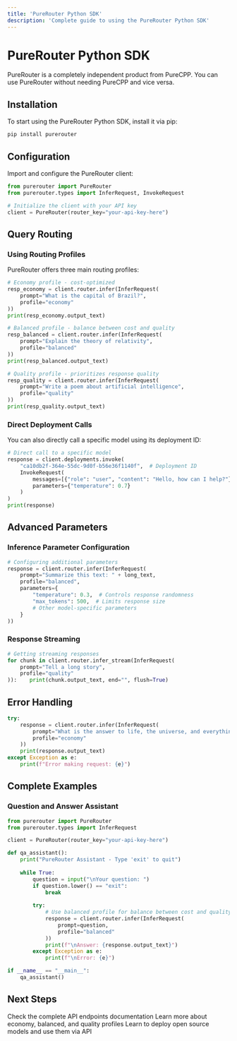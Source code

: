 ```yaml
---
title: 'PureRouter Python SDK'
description: 'Complete guide to using the PureRouter Python SDK'
---
```


# PureRouter Python SDK

<Note>
PureRouter is a completely independent product from PureCPP. You can use PureRouter without needing PureCPP and vice versa.
</Note>

## Installation

To start using the PureRouter Python SDK, install it via pip:

```bash
pip install purerouter
```

## Configuration

Import and configure the PureRouter client:

```python
from purerouter import PureRouter
from purerouter.types import InferRequest, InvokeRequest

# Initialize the client with your API key
client = PureRouter(router_key="your-api-key-here")
```

## Query Routing

### Using Routing Profiles

PureRouter offers three main routing profiles:

```python
# Economy profile - cost-optimized
resp_economy = client.router.infer(InferRequest(
    prompt="What is the capital of Brazil?", 
    profile="economy"
))
print(resp_economy.output_text)

# Balanced profile - balance between cost and quality
resp_balanced = client.router.infer(InferRequest(
    prompt="Explain the theory of relativity", 
    profile="balanced"
))
print(resp_balanced.output_text)

# Quality profile - prioritizes response quality
resp_quality = client.router.infer(InferRequest(
    prompt="Write a poem about artificial intelligence", 
    profile="quality"
))
print(resp_quality.output_text)
```

### Direct Deployment Calls

You can also directly call a specific model using its deployment ID:

```python
# Direct call to a specific model
response = client.deployments.invoke(
    "ca10db2f-364e-55dc-9d0f-b56e36f1140f",  # Deployment ID
    InvokeRequest(
        messages=[{"role": "user", "content": "Hello, how can I help?"}],
        parameters={"temperature": 0.7}
    )
)
print(response)
```

## Advanced Parameters

### Inference Parameter Configuration

```python
# Configuring additional parameters
response = client.router.infer(InferRequest(
    prompt="Summarize this text: " + long_text,
    profile="balanced",
    parameters={
        "temperature": 0.3,  # Controls response randomness
        "max_tokens": 500,  # Limits response size
        # Other model-specific parameters
    }
))
```

### Response Streaming

```python
# Getting streaming responses
for chunk in client.router.infer_stream(InferRequest(
    prompt="Tell a long story",
    profile="quality"
)):    print(chunk.output_text, end="", flush=True)
```

## Error Handling

```python
try:
    response = client.router.infer(InferRequest(
        prompt="What is the answer to life, the universe, and everything?",
        profile="economy"
    ))
    print(response.output_text)
except Exception as e:
    print(f"Error making request: {e}")
```

## Complete Examples

### Question and Answer Assistant

```python
from purerouter import PureRouter
from purerouter.types import InferRequest

client = PureRouter(router_key="your-api-key-here")

def qa_assistant():
    print("PureRouter Assistant - Type 'exit' to quit")
    
    while True:
        question = input("\nYour question: ")
        if question.lower() == "exit":
            break
            
        try:
            # Use balanced profile for balance between cost and quality
            response = client.router.infer(InferRequest(
                prompt=question,
                profile="balanced"
            ))
            print(f"\nAnswer: {response.output_text}")
        except Exception as e:
            print(f"\nError: {e}")

if __name__ == "__main__":
    qa_assistant()
```

## Next Steps

<CardGroup>
  <Card title="API Reference" icon="code" href="/purerouter/api/reference">
    Check the complete API endpoints documentation
  </Card>
  
  <Card title="Routing Profiles" icon="route" href="/purerouter/guides/routing-profiles">
    Learn more about economy, balanced, and quality profiles
  </Card>
  
  <Card title="Deployments" icon="server" href="/purerouter/guides/deployments">
    Learn to deploy open source models and use them via API
  </Card>
</CardGroup>